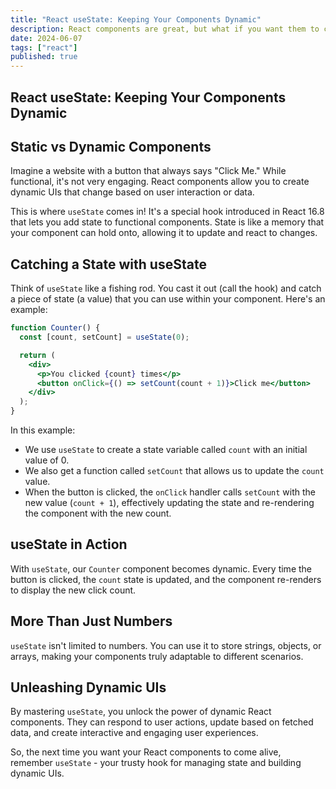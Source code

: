 ```yaml
---
title: "React useState: Keeping Your Components Dynamic"
description: React components are great, but what if you want them to change and react to user interaction? Enter useState - the secret weapon for managing state in your functional components. Let's explore how it works!
date: 2024-06-07
tags: ["react"]
published: true
---
```


## React useState: Keeping Your Components Dynamic

## Static vs Dynamic Components

Imagine a website with a button that always says "Click Me." While functional, it's not very engaging. React components allow you to create dynamic UIs that change based on user interaction or data.

This is where `useState` comes in! It's a special hook introduced in React 16.8 that lets you add state to functional components. State is like a memory that your component can hold onto, allowing it to update and react to changes.

## Catching a State with useState

Think of `useState` like a fishing rod. You cast it out (call the hook) and catch a piece of state (a value) that you can use within your component. Here's an example:

```jsx
function Counter() {
  const [count, setCount] = useState(0);

  return (
    <div>
      <p>You clicked {count} times</p>
      <button onClick={() => setCount(count + 1)}>Click me</button>
    </div>
  );
}
```

In this example:

- We use `useState` to create a state variable called `count` with an initial value of 0.
- We also get a function called `setCount` that allows us to update the `count` value.
- When the button is clicked, the `onClick` handler calls `setCount` with the new value (`count + 1`), effectively updating the state and re-rendering the component with the new count.

## useState in Action

With `useState`, our `Counter` component becomes dynamic. Every time the button is clicked, the `count` state is updated, and the component re-renders to display the new click count.

## More Than Just Numbers

`useState` isn't limited to numbers. You can use it to store strings, objects, or arrays, making your components truly adaptable to different scenarios.

## Unleashing Dynamic UIs

By mastering `useState`, you unlock the power of dynamic React components. They can respond to user actions, update based on fetched data, and create interactive and engaging user experiences.

So, the next time you want your React components to come alive, remember `useState` - your trusty hook for managing state and building dynamic UIs.
